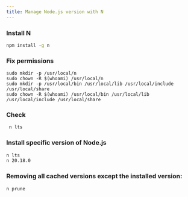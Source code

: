 ```yaml
---
title: Manage Node.js version with N
---
```


### Install N

```bash copy
npm install -g n
```

### Fix permissions

```
sudo mkdir -p /usr/local/n
sudo chown -R $(whoami) /usr/local/n
sudo mkdir -p /usr/local/bin /usr/local/lib /usr/local/include /usr/local/share
sudo chown -R $(whoami) /usr/local/bin /usr/local/lib /usr/local/include /usr/local/share
```

### Check

```bash copy
 n lts
```
### Install specific version of Node.js

```bash copy
n lts
n 20.18.0
```
### Removing all cached versions except the installed version:

```bash copy
n prune
```
